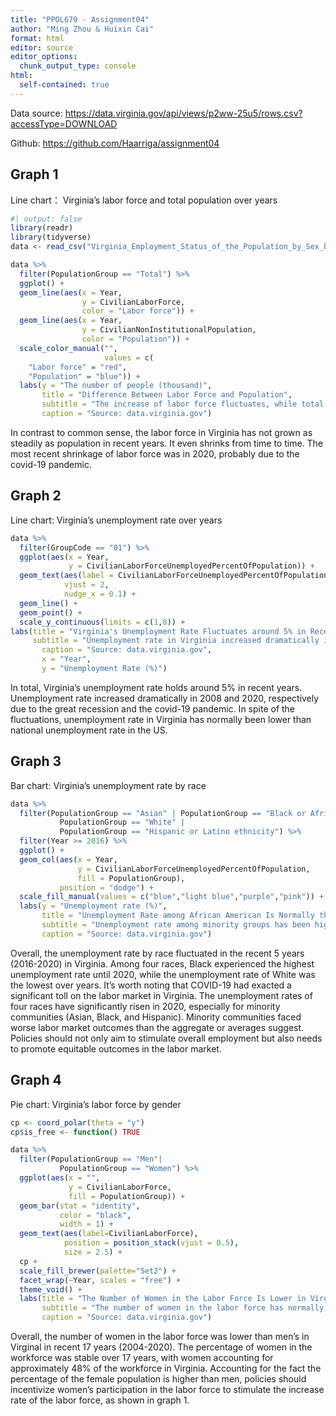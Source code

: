 ```yaml
---
title: "PPOL670 - Assignment04"
author: "Ming Zhou & Huixin Cai"
format: html
editor: source
editor_options: 
  chunk_output_type: console
html:
  self-contained: true
---
```


Data source: [https://data.virginia.gov/api/views/p2ww-25u5/rows.csv?accessType=DOWNLOAD](https://data.virginia.gov/api/views/p2ww-25u5/rows.csv?accessType=DOWNLOAD)

Github: [https://github.com/Haarriga/assignment04](https://github.com/Haarriga/assignment04)

## Graph 1
Line chart： Virginia's labor force and total population over years
```r
#| output: false
library(readr)
library(tidyverse)
data <- read_csv("Virginia_Employment_Status_of_the_Population_by_Sex_by_Race_and_by_Age_by_Year.csv")

```

```r
data %>%
  filter(PopulationGroup == "Total") %>%
  ggplot() +
  geom_line(aes(x = Year,
                y = CivilianLaborForce,
                color = "Labor force")) +
  geom_line(aes(x = Year,
                y = CivilianNonInstitutionalPopulation,
                color = "Population")) +
  scale_color_manual("", 
                     values = c(
    "Labor force" = "red",
    "Population" = "blue")) +
  labs(y = "The number of people (thousand)",
       title = "Difference Between Labor Force and Population",
       subtitle = "The increase of labor force fluctuates, while total population increases steadily in Virginia.",
       caption = "Source: data.virginia.gov")

```
In contrast to common sense, the labor force in Virginia has not grown as steadily as population in recent years. It even shrinks from time to time. The most recent shrinkage of labor force was in 2020, probably due to the covid-19 pandemic.


## Graph 2
Line chart: Virginia's unemployment rate over years
```r
data %>%
  filter(GroupCode == "01") %>%
  ggplot(aes(x = Year,
             y = CivilianLaborForceUnemployedPercentOfPopulation)) +
  geom_text(aes(label = CivilianLaborForceUnemployedPercentOfPopulation),
            vjust = 2,
            nudge_x = 0.1) +
  geom_line() +
  geom_point() +
  scale_y_continuous(limits = c(1,8)) +
labs(title = "Virginia's Unemployment Rate Fluctuates around 5% in Recent Years",
     subtitle = "Unemployment rate in Virginia increased dramatically in 2020, probably due to the pandemic.",
       caption = "Source: data.virginia.gov",
       x = "Year",
       y = "Unemployment Rate (%)")
```
In total, Virginia's unemployment rate holds around 5% in recent years. Unemployment rate increased dramatically in 2008 and 2020, respectively due to the great recession and the covid-19 pandemic. In spite of the fluctuations, unemployment rate in Virginia has normally been lower than national unemployment rate in the US.


## Graph 3
Bar chart: Virginia's unemployment rate by race
```r
data %>%
  filter(PopulationGroup == "Asian" | PopulationGroup == "Black or African American" |
           PopulationGroup == "White" |
           PopulationGroup == "Hispanic or Latino ethnicity") %>%
  filter(Year >= 2016) %>%
  ggplot() +
  geom_col(aes(x = Year,
               y = CivilianLaborForceUnemployedPercentOfPopulation,
               fill = PopulationGroup),
           position = "dodge") +
  scale_fill_manual(values = c("blue","light blue","purple","pink")) +
  labs(y = "Unemployment rate (%)", 
       title = "Unemployment Rate among African American Is Normally the Highest",
       subtitle = "Unemployment rate among minority groups has been higher than among white people in the past 5 years in Virginia.",
       caption = "Source: data.virginia.gov")

```
Overall, the unemployment rate by race fluctuated in the recent 5 years (2016-2020) in Virginia. Among four races, Black experienced the highest unemployment rate until 2020, while the unemployment rate of White was the lowest over years. It's worth noting that COVID-19 had exacted a significant toll on the labor market in Virginia. The unemployment rates of four races have significantly risen in 2020, especially for minority communities (Asian, Black, and Hispanic). Minority communities faced worse labor market outcomes than the aggregate or averages suggest. Policies should not only aim to stimulate overall employment but also needs to promote equitable outcomes in the labor market.


## Graph 4
Pie chart: Virginia's labor force by gender
```r
cp <- coord_polar(theta = "y")
cp$is_free <- function() TRUE

data %>%
  filter(PopulationGroup == "Men"|
           PopulationGroup == "Women") %>%
  ggplot(aes(x = "", 
             y = CivilianLaborForce,
             fill = PopulationGroup)) +
  geom_bar(stat = "identity",
           color = "black",
           width = 1) +
  geom_text(aes(label=CivilianLaborForce),
            position = position_stack(vjust = 0.5),
            size = 2.5) +
  cp +
  scale_fill_brewer(palette="Set2") +
  facet_wrap(~Year, scales = "free") +
  theme_void() +
  labs(title = "The Number of Women in the Labor Force Is Lower in Virginia",
       subtitle = "The number of women in the labor force has normally been lower than men in Virginia in the past 17 years.",
       caption = "Source: data.virginia.gov")

```
Overall, the number of women in the labor force was lower than men's in Virginal in recent 17 years (2004-2020). The percentage of women in the workforce was stable over 17 years, with women accounting for approximately 48% of the workforce in Virginia. Accounting for the fact the percentage of the female population is higher than men, policies should incentivize women's participation in the labor force to stimulate the increase rate of the labor force, as shown in graph 1.
